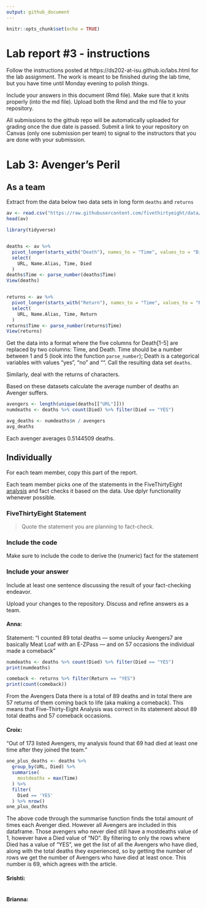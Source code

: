 ```yaml
---
output: github_document
---
```


<!-- README.md is generated from README.Rmd. Please edit the README.Rmd file -->


```r
knitr::opts_chunk$set(echo = TRUE)
```

# Lab report #3 - instructions

Follow the instructions posted at https://ds202-at-isu.github.io/labs.html for the lab assignment. The work is meant to be finished during the lab time, but you have time until Monday evening to polish things.

Include your answers in this document (Rmd file). Make sure that it knits properly (into the md file). Upload both the Rmd and the md file to your repository.  

All submissions to the github repo will be automatically uploaded for grading once the due date is passed.
Submit a link to your repository on Canvas (only one submission per team) to signal to the instructors that you are done with your submission.

# Lab 3: Avenger's Peril

## As a team

Extract from the data below two data sets in long form `deaths` and `returns`

```r
av <- read.csv("https://raw.githubusercontent.com/fivethirtyeight/data/master/avengers/avengers.csv", stringsAsFactors = FALSE)
head(av)

library(tidyverse)


deaths <- av %>%
  pivot_longer(starts_with("Death"), names_to = "Time", values_to = "Died") %>% 
  select(
    URL, Name.Alias, Time, Died
  )
deaths$Time <- parse_number(deaths$Time)
View(deaths)


returns <- av %>%
  pivot_longer(starts_with("Return"), names_to = "Time", values_to = "Return") %>% 
  select(
    URL, Name.Alias, Time, Return
  )
returns$Time <- parse_number(returns$Time)
View(returns)

```

Get the data into a format where the five columns for Death[1-5] are replaced by two columns: Time, and Death. Time should be a number between 1 and 5 (look into the function `parse_number`); Death is a categorical variables with values "yes", "no" and "". Call the resulting data set `deaths`. 

Similarly, deal with the returns of characters.

Based on these datasets calculate the average number of deaths an Avenger suffers. 
```r
avengers <- length(unique(deaths[["URL"]]))
numdeaths <- deaths %>% count(Died) %>% filter(Died == "YES")

avg_deaths <- numdeaths$n / avengers
avg_deaths
```
Each avenger averages 0.5144509 deaths.


## Individually

For each team member, copy this part of the report. 

Each team member picks one of the statements in the FiveThirtyEight [analysis](https://fivethirtyeight.com/features/avengers-death-comics-age-of-ultron/) and fact checks it based on the data. Use dplyr functionality whenever possible.

### FiveThirtyEight Statement

> Quote the statement you are planning to fact-check.

### Include the code

Make sure to include the code to derive the (numeric) fact for the statement

### Include your answer

Include at least one sentence discussing the result of your fact-checking endeavor.

Upload your changes to the repository. Discuss and refine answers as a team.


#### Anna: 
Statement: "I counted 89 total deaths — some unlucky Avengers7 are basically Meat Loaf with an E-ZPass — and on 57 occasions the individual made a comeback"

```R
numdeaths <- deaths %>% count(Died) %>% filter(Died == "YES")
print(numdeaths)

comeback <- returns %>% filter(Return == "YES")
print(count(comeback))

```
From the Avengers Data there is a total of 89 deaths and in total there are 57 returns of them coming back to life (aka making a comeback). This means that Five-Thirty-Eight Analysis was correct in its statement about 89 total deaths and 57 comeback occasions. 






#### Croix: 
"Out of 173 listed Avengers, my analysis found that 69 had died at least one time after they joined the team."
```R
one_plus_deaths <- deaths %>% 
  group_by(URL, Died) %>% 
  summarise(
    mostdeaths = max(Time)
  ) %>% 
  filter(
    Died == 'YES'
  ) %>% nrow()
one_plus_deaths
```
The above code through the summarise function finds the total amount of times each Avenger died. However all Avengers are included in this dataframe. Those avengers who never died still have a mostdeaths value of 1, however have a Died value of "NO". By filtering to only the rows where Died has a value of "YES", we get the list of all the Avengers who have died, along with the total deaths they experienced, so by getting the number of rows we get the number of Avengers who have died at least once. This number is 69, which agrees with the article.



#### Srishti:
```R


```

#### Brianna:
```R

```





